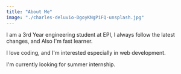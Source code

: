 ```yaml
---
title: "About Me"
image: "./charles-deluvio-DgoyKNgPiFQ-unsplash.jpg"
---
```



I am a 3rd Year engineering student at EPI, I always follow the latest changes, and Also I'm fast learner.

I love coding, and I'm interested especially in web development.

I'm currently looking for summer internship.
